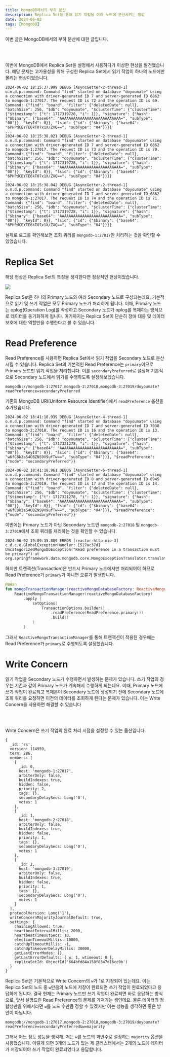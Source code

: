 ```yaml
---
title: MongoDB에서의 부하 분산
description: Replica Set을 통해 읽기 작업을 여러 노드에 분산시키는 방법
date: 2024-06-02
tags: [MongoDB]
---
```

이번 글은 MongoDB에서의 부하 분산에 대한 글입니다.

<br /><br />

이번에 MongoDB에서 Replica Set을 설정해서 사용하다가 이상한 현상을 발견했습니다.
해당 문제는 고가용성을 위해 구성한 Replica Set에서 읽기 작업이 하나의 노드에만 몰리는 현상이었습니다.

```console
2024-06-02 18:15:37.999 DEBUG [AsyncGetter-2-thread-1] o.m.d.p.command: Command "find" started on database "doyoumate" using a connection with driver-generated ID 7 and server-generated ID 6862 to mongodb-1:27017. The request ID is 72 and the operation ID is 69. Command: {"find": "board", "filter": {"deletedDate": null}, "batchSize": 256, "$db": "doyoumate", "$clusterTime": {"clusterTime": {"$timestamp": {"t": 1717319728, "i": 1}}, "signature": {"hash": {"$binary": {"base64": "AAAAAAAAAAAAAAAAAAAAAAAAAAA=", "subType": "00"}}, "keyId": 0}}, "lsid": {"id": {"$binary": {"base64": "6PHPdCEYTE6kT07x1X/ZXQ==", "subType": "04"}}}}
...
2024-06-02 18:15:38.021 DEBUG [AsyncGetter-2-thread-1] o.m.d.p.command: Command "find" started on database "doyoumate" using a connection with driver-generated ID 7 and server-generated ID 6862 to mongodb-1:27017. The request ID is 73 and the operation ID is 70. Command: {"find": "board", "filter": {"deletedDate": null}, "batchSize": 256, "$db": "doyoumate", "$clusterTime": {"clusterTime": {"$timestamp": {"t": 1717319728, "i": 1}}, "signature": {"hash": {"$binary": {"base64": "AAAAAAAAAAAAAAAAAAAAAAAAAAA=", "subType": "00"}}, "keyId": 0}}, "lsid": {"id": {"$binary": {"base64": "6PHPdCEYTE6kT07x1X/ZXQ==", "subType": "04"}}}}
...
2024-06-02 18:15:38.042 DEBUG [AsyncGetter-2-thread-1] o.m.d.p.command: Command "find" started on database "doyoumate" using a connection with driver-generated ID 7 and server-generated ID 6862 to mongodb-1:27017. The request ID is 74 and the operation ID is 71. Command: {"find": "board", "filter": {"deletedDate": null}, "batchSize": 256, "$db": "doyoumate", "$clusterTime": {"clusterTime": {"$timestamp": {"t": 1717319728, "i": 1}}, "signature": {"hash": {"$binary": {"base64": "AAAAAAAAAAAAAAAAAAAAAAAAAAA=", "subType": "00"}}, "keyId": 0}}, "lsid": {"id": {"$binary": {"base64": "6PHPdCEYTE6kT07x1X/ZXQ==", "subType": "04"}}}}
```

실제로 로그를 확인해보면 조회 쿼리를 `mongodb-1:27017`만 처리하는 것을 확인할 수 있었습니다.

# Replica Set

해당 현상은 Replica Set의 특징을 생각한다면 정상적인 현상이었습니다.

![](1.svg)

Replica Set은 하나의 Primary 노드와 여러 Secondary 노드로 구성되는데요.
기본적으로 읽기 및 쓰기 작업은 모두 Primary 노드가 처리하게 됩니다.
이때, Primary 노드는 oplog(Operation Log)를 작성하고 Secondary 노드가 oplog를 복제하는 방식으로 데이터를 동기화하게 됩니다.
여기까지는 Replica Set이 단순히 장애 대응 및 데이터 보호에 대한 역할만을 수행한다고 볼 수 있습니다.

# Read Preference

Read Preference를 사용하면 Replica Set에서 읽기 작업을 Secondary 노드로 분산시킬 수 있습니다.
Replica Set의 기본적인 Read Preference는 `primary`이므로 Primary 노드만 읽기 작업을 처리합니다.
이를 `secondaryPreferred`로 설정해 기본적으로 Secondary 노드에서 읽기를 수행하도록 설정해보겠습니다.

```console
mongodb://mongodb-1:27017,mongodb-2:27018,mongodb-3:27019/doyoumate?readPreference=secondaryPreferred
```

기존의 MongoDB URI(Uniform Resource Identifier)에서 `readPreference` 옵션을 추가했습니다.

```console
2024-06-02 18:41:18.939 DEBUG [AsyncGetter-4-thread-1] o.m.d.p.command: Command "find" started on database "doyoumate" using a connection with driver-generated ID 7 and server-generated ID 7038 to mongodb-2:27018. The request ID is 16 and the operation ID is 13. Command: {"find": "board", "filter": {"deletedDate": null}, "batchSize": 256, "$db": "doyoumate", "$clusterTime": {"clusterTime": {"$timestamp": {"t": 1717321278, "i": 1}}, "signature": {"hash": {"$binary": {"base64": "AAAAAAAAAAAAAAAAAAAAAAAAAAA=", "subType": "00"}}, "keyId": 0}}, "lsid": {"id": {"$binary": {"base64": "w6fC8k3aS4OBZNS9V9ufTw==", "subType": "04"}}}, "$readPreference": {"mode": "secondaryPreferred"}}
...
2024-06-02 18:41:18.961 DEBUG [AsyncGetter-6-thread-1] o.m.d.p.command: Command "find" started on database "doyoumate" using a connection with driver-generated ID 8 and server-generated ID 6945 to mongodb-3:27019. The request ID is 17 and the operation ID is 14. Command: {"find": "board", "filter": {"deletedDate": null}, "batchSize": 256, "$db": "doyoumate", "$clusterTime": {"clusterTime": {"$timestamp": {"t": 1717321278, "i": 1}}, "signature": {"hash": {"$binary": {"base64": "AAAAAAAAAAAAAAAAAAAAAAAAAAA=", "subType": "00"}}, "keyId": 0}}, "lsid": {"id": {"$binary": {"base64": "w6fC8k3aS4OBZNS9V9ufTw==", "subType": "04"}}}, "$readPreference": {"mode": "secondaryPreferred"}}
```

이번에는 Primary 노드가 아닌 Secondary 노드인 `mongodb-2:27018` 및 `mongodb-3:27019`에서 조회 쿼리를 처리하는 것을 확인할 수 있습니다.

```console
2024-06-02 19:09:35.889 ERROR [reactor-http-nio-3] c.d.c.e.GlobalExceptionHandler: [527ac37d] UncategorizedMongoDbException("Read preference in a transaction must be primary") at org.springframework.data.mongodb.core.MongoExceptionTranslator.translateExceptionIfPossible(MongoExceptionTranslator.java:135)
```

하지만 트랜잭션(Transaction)은 반드시 Primary 노드에서만 처리되어야 하므로 Read Preference가 `primary`가 아니면 오류가 발생합니다.

```kotlin showLineNumbers {7}
@Bean
fun mongoTransactionManager(reactiveMongoDatabaseFactory: ReactiveMongoDatabaseFactory): ReactiveMongoTransactionManager =
    ReactiveMongoTransactionManager(reactiveMongoDatabaseFactory)
        .apply {
            setOptions(
                TransactionOptions.builder()
                    .readPreference(ReadPreference.primary())
                    .build()
            )
        }
```

그래서 `ReactiveMongoTransactionManager`를 통해 트랜잭션이 적용된 경우에는 Read Preference가 `primary`로 수행되도록 설정했습니다.

# Write Concern

읽기 작업을 Secondary 노드가 수행하면서 발생하는 문제가 있습니다.
쓰기 작업의 경우는 기존과 같이 Primary 노드가 계속해서 수행하게 되는데요.
이때, Primary 노드에 쓰기 작업이 완료되고 복제본이 Secondary 노드에 생성되기 전에 Secondary 노드에 조회 쿼리를 요청하면 이전의 데이터를 조회하게 된다는 문제가 있습니다.
이는 Write Concern을 사용하면 해결할 수 있습니다

<br /><br />

Write Concern은 쓰기 작업의 완료 처리 시점을 설정할 수 있는 옵션입니다.

```mongodb-json showLineNumbers {41, 50}
{
  _id: 'rs',
  version: 114959,
  term: 286,
  members: [
    {
      _id: 0,
      host: 'mongodb-1:27017',
      arbiterOnly: false,
      buildIndexes: true,
      hidden: false,
      priority: 2,
      tags: {},
      secondaryDelaySecs: Long('0'),
      votes: 1
    },
    {
      _id: 1,
      host: 'mongodb-2:27018',
      arbiterOnly: false,
      buildIndexes: true,
      hidden: false,
      priority: 1,
      tags: {},
      secondaryDelaySecs: Long('0'),
      votes: 1
    },
    {
      _id: 2,
      host: 'mongodb-3:27019',
      arbiterOnly: false,
      buildIndexes: true,
      hidden: false,
      priority: 1,
      tags: {},
      secondaryDelaySecs: Long('0'),
      votes: 1
    }
  ],
  protocolVersion: Long('1'),
  writeConcernMajorityJournalDefault: true,
  settings: {
    chainingAllowed: true,
    heartbeatIntervalMillis: 2000,
    heartbeatTimeoutSecs: 10,
    electionTimeoutMillis: 10000,
    catchUpTimeoutMillis: -1,
    catchUpTakeoverDelayMillis: 30000,
    getLastErrorModes: {},
    getLastErrorDefaults: { w: 1, wtimeout: 0 },
    replicaSetId: ObjectId('664bfd84a158f8347d16cc0b')
  }
}
```

Replica Set은 기본적으로 Write Concern의 `w`가 1로 지정되어 있는데요.
이는 Replica Set의 노드 중 `w`만큼의 노드에 저장이 완료되면 쓰기 작업이 완료되었다고 응답하게 됩니다.
결국 현재는 Primary 노드만 쓰기 작업이 완료되면 바로 응답하는 방식으로, 앞서 설명드린 Read Preference의 문제를 가져가는 셈인데요.
물론 데이터의 정합성만을 위해서라면 `w`를 노드 수만큼 정할 수 있겠지만 이는 성능을 생각하면 좋은 방안이 아닙니다.

```console
mongodb://mongodb-1:27017,mongodb-2:27018,mongodb-3:27019/doyoumate?readPreference=secondaryPreferred&w=majority
```

그래서 어느 정도 성능을 생각해, 저는 `w`를 노드의 과반수로 설정하는 `majority` 옵션을 사용했습니다.
이렇게 되면 3개의 노드가 있는 제 클러스터에서는 2개의 노드에 데이터가 저장되어야 쓰기 작업이 완료되었다고 응답합니다.
